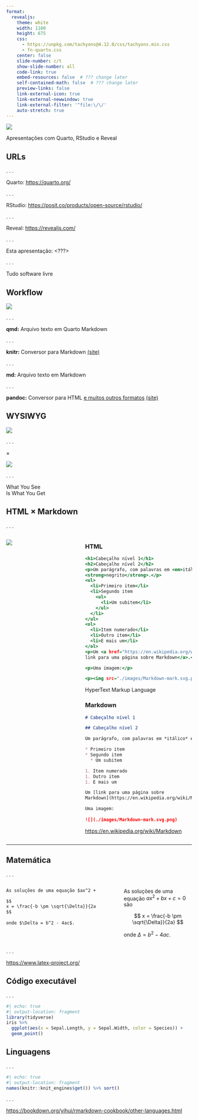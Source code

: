 ```yaml
---
format: 
  revealjs:
    theme: white
    width: 1100
    height: 675
    css: 
      - https://unpkg.com/tachyons@4.12.0/css/tachyons.min.css
      - fn-quarto.css
    center: false
    slide-number: c/t
    show-slide-number: all
    code-link: true
    embed-resources: false  # ??? change later
    self-contained-math: false  # ??? change later
    preview-links: false
    link-external-icon: true
    link-external-newwindow: true
    link-external-filter: '^file:\/\/'
    auto-stretch: true
---
```


![](images/rstudio-qmd-how-it-works.png){.center}

::: {.tc .f-subheadline}

Apresentações com Quarto, RStudio e Reveal

:::

## URLs

. . .

Quarto: <https://quarto.org/>

. . .

RStudio: <https://posit.co/products/open-source/rstudio/>

. . .

Reveal: <https://revealjs.com/>

. . .

Esta apresentação: <???>

. . .

:::{.text-center .rotate-left .w-50 .fr}

[Tudo software livre]{.hl .Large .purple .shadow-3 .pa3}

:::


## Workflow

![](images/rstudio-qmd-how-it-works.png){.center}

. . .

[**qmd:**]{.blue} Arquivo texto em Quarto Markdown

. . .

[**knitr:**]{.dark-pink} Conversor para Markdown [(site)](https://yihui.org/knitr/)

. . .

[**md:**]{.dark-red} Arquivo texto em Markdown

. . .

[**pandoc:**]{.blue} Conversor para HTML [e muitos outros formatos](https://pandoc.org/diagram.svgz) [(site)](https://pandoc.org/)


## WYSIWYG

![](images/rstudio-qmd-how-it-works.png){.center .w-70}

. . .

::: {.tc}

$\times$

:::

![](images/hammer computer_thumb[2].jpg){.center .w-30}


. . .

::: {.absolute .red .rotate-left .right-2 style="bottom: 8rem;"}

What You See  
Is What You Get

:::


## HTML $\times$ Markdown {.smaller}

. . .

::::: {.columns}

:::: {.column width="40%"}

![](./images/html-fragment.png){.w-90}

::::

:::: {.column width="60%"}

::: {.panel-tabset}

### HTML

```.html
<h1>Cabeçalho nível 1</h1>
<h2>Cabeçalho nível 2</h2>
<p>Um parágrafo, com palavras em <em>itálico</em> e em 
<strong>negrito</strong>.</p>
<ul>
  <li>Primeiro item</li>
  <li>Segundo item
    <ul>
      <li>Um subitem</li>
    </ul>
  </li>
</ul>
<ol>
  <li>Item numerado</li>
  <li>Outro item</li>
  <li>E mais um</li>
</ol>
<p>Um <a href="https://en.wikipedia.org/wiki/Markdown">
link para uma página sobre Markdown</a>.</p>

<p>Uma imagem:</p>

<p><img src="./images/Markdown-mark.svg.png"/></p>
```

::: {.tr}

[[H]{.hl}yper[T]{.hl}ext [M]{.hl}arkup [L]{.hl}anguage]{.small}

:::

### Markdown

```.markdown
# Cabeçalho nível 1

## Cabeçalho nível 2

Um parágrafo, com palavras em *itálico* e em **negrito**.

* Primeiro item
* Segundo item
  * Um subitem

1. Item numerado
1. Outro item
1. E mais um

Um [link para uma página sobre
Markdown](https://en.wikipedia.org/wiki/Markdown).

Uma imagem: 
  
![](./images/Markdown-mark.svg.png)

```

::: {.tr}

[<https://en.wikipedia.org/wiki/Markdown>]{.small}

:::

:::

::::

:::::


---

## Matemática {.smaller}

. . .

::: {.mt6}

:::

::::: {.columns}

:::: {.column width="53%"}

```markdown
As soluções de uma equação $ax^2 + bx + c = 0$ são

$$
x = \frac{-b \pm \sqrt{\Delta}}{2a}
$$
  
onde $\Delta = b^2 - 4ac$.
```

::::

:::: {.column width="7%"}

::::

:::: {.column width="40%"}

As soluções de uma equação $ax^2 + bx + c = 0$ são

$$
x = \frac{-b \pm \sqrt{\Delta}}{2a}
$$
  
onde $\Delta = b^2 - 4ac$.

::::

:::::

. . .

::: {.tr .mt4}

<https://www.latex-project.org/>

:::


## Código [executável]{.hl} {.smaller}

. . .

```r
#| echo: true
#| output-location: fragment
library(tidyverse)
iris %>% 
  ggplot(aes(x = Sepal.Length, y = Sepal.Width, color = Species)) +
  geom_point()
```


## Linguagens

. . .

::: {.mt4}

:::

```r
#| echo: true
#| output-location: fragment
names(knitr::knit_engines$get()) %>% sort()
```

. . .

::: {.tr .mt4 .scriptsize}

<https://bookdown.org/yihui/rmarkdown-cookbook/other-languages.html>

:::
